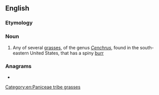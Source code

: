 ==English==
{{rfi|en}}

===Etymology===
{{compound|sand|bur|lang=en}}

===Noun===
{{wikipedia}}
{{en-noun}}

# Any of several [[grass]]es, of the genus ''[[Cenchrus]]'', found in the south-eastern United States, that has a spiny [[burr]]

===Anagrams===
* {{anagrams|en|dun-bars}}

[[Category:en:Paniceae tribe grasses]]